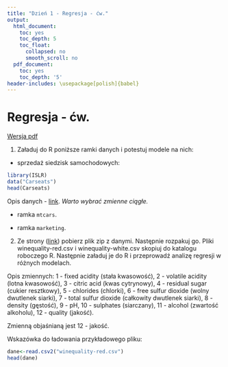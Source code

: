 ```yaml
---
title: "Dzień 1 - Regresja - ćw."
output:
  html_document:
    toc: yes
    toc_depth: 5
    toc_float:
      collapsed: no
      smooth_scroll: no
  pdf_document:
    toc: yes
    toc_depth: '5'
header-includes: \usepackage[polish]{babel}
---
```

<style type="text/css">
.title {
  display: none;
}

.table {
    width:70%;
}

#getting-started img {
  margin-right: 10px;
}

</style>



# Regresja - ćw.

[Wersja pdf](regresjacw.pdf) 

1. Załaduj do R poniższe ramki danych i potestuj modele na nich:

* sprzedaż siedzisk samochodowych:
```r
library(ISLR)
data("Carseats")
head(Carseats)
```

Opis danych - [link](https://www.rdocumentation.org/packages/ISLR/versions/1.2/topics/Carseats). *Warto wybrać zmienne ciągłe.*

* ramka `mtcars`.

* ramka `marketing`.

2. Ze strony ([link](http://www3.dsi.uminho.pt/pcortez/wine/)) pobierz plik zip z danymi. Następnie rozpakuj go. Pliki winequality-red.csv i winequality-white.csv skopiuj do katalogu roboczego R. Następnie załaduj je do R i przeprowadź analizę regresji w różnych modelach.

Opis zmiennych: 
   1 - fixed acidity (stała kwasowość), 
   2 - volatile acidity (lotna kwasowość),
   3 - citric acid (kwas cytrynowy),
   4 - residual sugar (cukier resztkowy),
   5 - chlorides (chlorki),
   6 - free sulfur dioxide (wolny dwutlenek siarki),
   7 - total sulfur dioxide (całkowity dwutlenek siarki),
   8 - density (gęstość),
   9 - pH,
   10 - sulphates (siarczany),
   11 - alcohol (zwartość alkoholu),
   12 - quality (jakość).

Zmienną objaśnianą jest 12 - jakość. 

Wskazówka do ładowania przykładowego pliku:

```r
dane<-read.csv2("winequality-red.csv")
head(dane)
```
</div>

